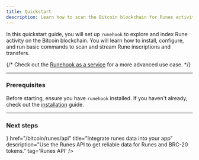 ```yaml
---
title: Quickstart
description: Learn how to scan the Bitcoin blockchain for Runes activity.
---
```



In this quickstart guide, you will set up `runehook` to explore and index Rune activity on the Bitcoin blockchain. You will learn how to install, configure, and run basic commands to scan and stream Rune inscriptions and transfers.

{/* Check out the [Runehook as a service](/bitcoin/runehook/guides/runehook-as-a-service) for a more advanced use case. */}

---

### Prerequisites

Before starting, ensure you have `runehook` installed. If you haven't already, check out the [installation](/bitcoin/runehook/installation) guide.

---

### Next steps

<Cards className='sm:grid-cols-1'>
  <SmallCard
    icon={<Code />}
    href="/bitcoin/runes/api"
    title="Integrate runes data into your app"
    description="Use the Runes API to get reliable data for Runes and BRC-20 tokens."
    tag='Runes API'
  />
</Cards>
